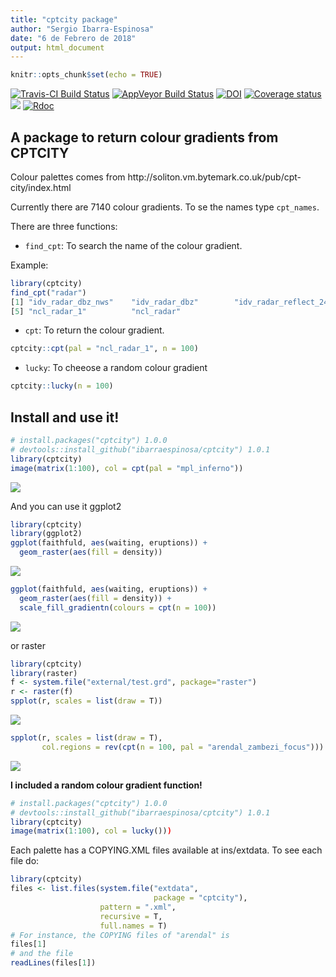 ```yaml
---
title: "cptcity package"
author: "Sergio Ibarra-Espinosa"
date: "6 de Febrero de 2018"
output: html_document
---
```


```r
knitr::opts_chunk$set(echo = TRUE)
```

[![Travis-CI Build Status](https://travis-ci.org/ibarraespinosa/cptcity.svg?branch=master)](https://travis-ci.org/ibarraespinosa/cptcity)
[![AppVeyor Build Status](https://ci.appveyor.com/api/projects/status/github/ibarraespinosa/cptcity?branch=master&svg=true)](https://ci.apalettepveyor.com/project/ibarraespinosa/cptcity)
[![DOI](https://zenodo.org/badge/120517547.svg)](https://zenodo.org/badge/latestdoi/120517547)
[![Coverage status](https://codecov.io/gh/ibarraespinosa/cptcity/branch/master/graph/badge.svg)](https://codecov.io/github/ibarraespinosa/cptcity?branch=master)
[![](http://cranlogs.r-pkg.org/badges/cptcity)](http://cran.rstudio.com/web/packages/cptcity/index.html)
[![Rdoc](http://www.rdocumentation.org/badges/version/cptcity)](http://www.rdocumentation.org/packages/cptcity)

## A package to return colour gradients from CPTCITY

Colour palettes comes from http://soliton.vm.bytemark.co.uk/pub/cpt-city/index.html

Currently there are 7140 colour gradients. To se the names type `cpt_names`.

There are three functions:

- `find_cpt`: To search the name of the colour gradient.

Example:

```r
library(cptcity)
find_cpt("radar")
[1] "idv_radar_dbz_nws"    "idv_radar_dbz"        "idv_radar_reflect_24" "idv_radar_topo_mdr"  
[5] "ncl_radar_1"          "ncl_radar"   
```


- `cpt`: To return the colour gradient.

```r
cptcity::cpt(pal = "ncl_radar_1", n = 100)
```

- `lucky`: To cheeose a random colour gradient

```r
cptcity::lucky(n = 100)
```

## Install and use it!

```r
# install.packages("cptcity") 1.0.0
# devtools::install_github("ibarraespinosa/cptcity") 1.0.1
library(cptcity)
image(matrix(1:100), col = cpt(pal = "mpl_inferno"))
```

![](https://i.imgur.com/CWcwXVa.png)

And you can use it ggplot2
```r
library(cptcity)
library(ggplot2)
ggplot(faithfuld, aes(waiting, eruptions)) +
  geom_raster(aes(fill = density))
```

![](https://i.imgur.com/Uso0Gzm.png)
```r
ggplot(faithfuld, aes(waiting, eruptions)) +
  geom_raster(aes(fill = density)) +
  scale_fill_gradientn(colours = cpt(n = 100))

```

![](https://i.imgur.com/VgfUO0O.png)


or raster
```r
library(cptcity)
library(raster)
f <- system.file("external/test.grd", package="raster")
r <- raster(f)
spplot(r, scales = list(draw = T))
```


![](https://i.imgur.com/BXPp0bi.png)

```r
spplot(r, scales = list(draw = T),
       col.regions = rev(cpt(n = 100, pal = "arendal_zambezi_focus")))
```


![](https://i.imgur.com/Ej4Hahy.png)


**I included a random colour gradient function!**

```r
# install.packages("cptcity") 1.0.0
# devtools::install_github("ibarraespinosa/cptcity") 1.0.1
library(cptcity)
image(matrix(1:100), col = lucky()))
```


Each palette has a COPYING.XML files available at ins/extdata. To see each file do:

```r
library(cptcity)
files <- list.files(system.file("extdata",
                                package = "cptcity"),
                    pattern = ".xml",
                    recursive = T,
                    full.names = T)
# For instance, the COPYING files of "arendal" is
files[1]
# and the file
readLines(files[1])
```

